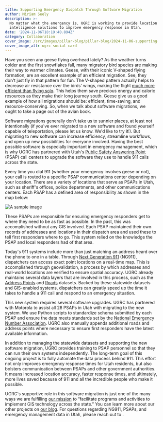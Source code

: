 ```yaml
---
title: Supporting Emergency Dispatch Through Software Migration
author: Miriam Seely
description: >-
  No matter what the emergency is, UGRC is working to provide location
  intelligence solutions to improve emergency response in Utah.
date: '2024-11-06T18:19:40.894Z'
category: Collaboration
cover_image: /src/images/pillar-blog/pillar-blog/2024-11-06-supporting-emergency-dispatch-through-software-migration/psapscover.png
cover_image_alt: ugrc social card
---
```





Have you seen any geese flying overhead lately? As the weather turns colder and the first snowflakes fall, many migratory bird species are making their way to warmer climates. Geese, with their iconic V-shaped flying formation, are an excellent example of an efficient migration. See, they don't just fly in that pattern for fun. The V-shaped pattern actually helps to decrease air resistance over the birds' wings, making the flight [much more efficient than flying solo](https://arc.aiaa.org/doi/abs/10.2514/6.2019-4152). This helps them save precious energy and caloric resources as they make their long journey south. Geese give us a good example of how all migrations should be: efficient, time-saving, and resource-conserving. So, when we talk about software migrations, we ought to take a page out of the avian book.

Software migrations generally don't take us to sunnier places, at least not intentionally (if you've ever migrated to a new software and found yourself capable of teleportation, please let us know. We'd like to try it!). But migrating to new software can increase efficiency, streamline workflows, and open up new possibilities for everyone involved. Having the best possible software is especially important in emergency management, which is why UGRC has partnered with Utah's [Public Safety Answering Point](https://www.uca911.org/911-division) (PSAP) call centers to upgrade the software they use to handle 911 calls across the state. 

Every time you dial 911 (whether your emergency involves geese or not), your call is routed to a specific PSAP communications center depending on your location. There are a variety of locations that serve as PSAPs in Utah, such as sheriff's offices, police departments, and other communications centers. Each PSAP has a defined area of responsibility as shown in the map below:

<Image src={myImage} loading="eager" alt="A sample image" />

These PSAPs are responsible for ensuring emergency responders get to where they need to be as fast as possible. In the past, this was accomplished without any GIS involved. Each PSAP maintained their own records of addresses and locations in their dispatch area and used these to tell first responders where to go. This system relied on the knowledge the PSAP and local responders had of that area.

Today's 911 systems include more than just matching an address heard over the phone to one in a table. Through [Next Generation 911](https://www.911.gov/issues/ng911/) (NG911), dispatchers can access exact point locations on a real-time map. This is accomplished through geovalidation, a process by which addresses and real-world locations are verified to ensure spatial accuracy. UGRC already maintains several data layers that are involved in this process, such as the [Address Points](/products/sgid/location/address-points/) and [Roads](/products/sgid/transportation/road-centerlines/) datasets. Backed by these statewide datasets and GIS-enabled systems, dispatchers can greatly speed up the time it takes to handle a 911 call and respond to an emergency situation.

This new system requires several software upgrades. UGRC has partnered with Motorola to assist all 28 PSAPs in Utah with migrating to the new system. We use Python scripts to standardize schema submitted by each PSAP and ensure the data meets standards set by the [National Emergency Number Association](https://www.nena.org/). UGRC also manually appends additional roads and address points where necessary to ensure first responders have the latest available information. 

In addition to managing the statewide datasets and supporting the new software migration, UGRC provides training to PSAP personnel so that they can run their own systems independently. The long-term goal of this ongoing project is to fully automate the data process behind 911. This effort not only improves emergency response times for Utah residents, but also bolsters communication between PSAPs and other government authorities. It means increased location accuracy, faster response times, and ultimately, more lives saved because of 911 and all the incredible people who make it possible.

UGRC's supportive role in this software migration is just one of the many ways we are fulfilling [our mission](/about/) to “facilitate programs and activities to implement GIS technology across the state.” You can learn more about our other projects on [our blog](/blog/). For questions regarding NG911, PSAPs, and emergency management data in Utah, please reach out to <Contacts inline subject={frontmatter.title} contactKey='psap' />.
